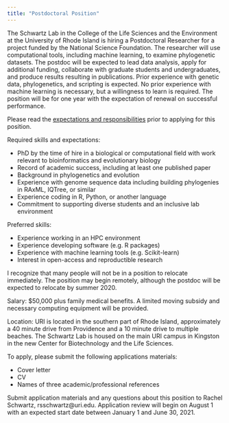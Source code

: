 ```yaml
---
title: "Postdoctoral Position"
---
```


The Schwartz Lab in the College of the Life Sciences and the Environment at the University of Rhode Island is hiring a Postdoctoral Researcher for a project funded by the National Science Foundation.
The researcher will use computational tools, including machine learning, to examine phylogenetic datasets.
The postdoc will be expected to lead data analysis, apply for additional funding, collaborate with graduate students and undergraduates, and produce results resulting in publications.
Prior experience with genetic data, phylogenetics, and scripting is expected.
No prior experience with machine learning is necessary, but a willingness to learn is required.
The position will be for one year with the expectation of renewal on successful performance.

Please read the [expectations and responsibilities](positions.html) prior to applying for this position.

Required skills and expectations:

* PhD by the time of hire in a biological or computational field with work relevant to bioinformatics and evolutionary biology
* Record of academic success, including at least one published paper
* Background in phylogenetics and evolution
* Experience with genome sequence data including building phylogenies in RAxML, IQTree, or similar
* Experience coding in R, Python, or another language
* Commitment to supporting diverse students and an inclusive lab environment

Preferred skills: 

* Experience working in an HPC environment
* Experience developing software (e.g. R packages)
* Experience with machine learning tools (e.g. Scikit-learn)
* Interest in open-access and reproductible research

I recognize that many people will not be in a position to relocate immediately.
The position may begin remotely, although the postdoc will be expected to relocate by summer 2020.

Salary: $50,000 plus family medical benefits. A limited moving subsidy and necessary computing equipment will be provided.

Location: URI is located in the southern part of Rhode Island, approximately a 40 minute drive from Providence and a 10 minute drive to multiple beaches. The Schwartz Lab is housed on the main URI campus in Kingston in the new Center for Biotechnology and the Life Sciences.

To apply, please submit the following applications materials:

* Cover letter
* CV
* Names of three academic/professional references

Submit application materials and any questions about this position to Rachel Schwartz, rsschwartz@uri.edu.
Application review will begin on August 1 with an expected start date between January 1 and June 30, 2021.